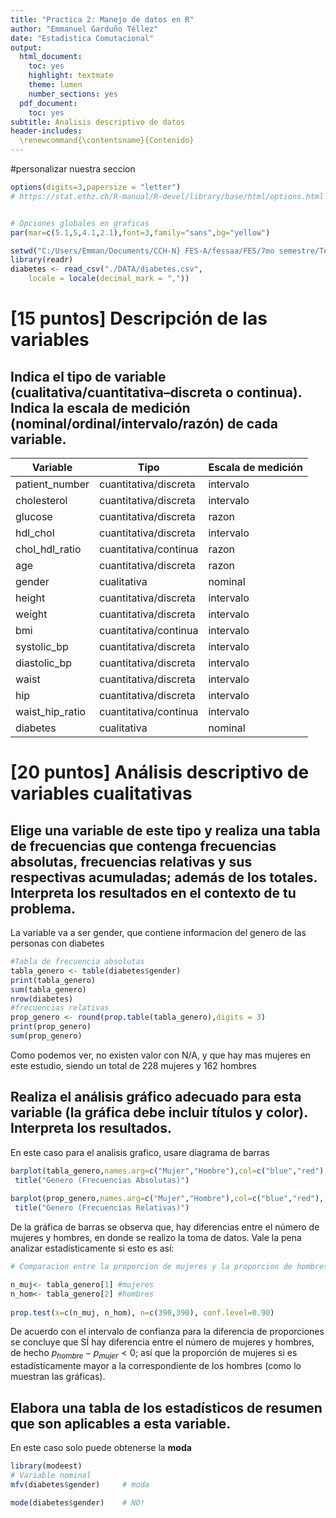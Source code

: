 ---
title: "Practica 2: Manejo de datos en R"
author: "Emmanuel Garduño Téllez"
date: "Estadistica Comutacional"
output: 
  html_document: 
    toc: yes
    highlight: textmate
    theme: lumen
    number_sections: yes
  pdf_document:
    toc: yes
subtitle: Analisis descriptivo de datos
header-includes:
  \renewcommand{\contentsname}{Contenido}
---

#personalizar nuestra seccion

```{r setup, include=TRUE}

options(digits=3,papersize = "letter")  
# https://stat.ethz.ch/R-manual/R-devel/library/base/html/options.html


# Opciones globales en graficas
par(mar=c(5.1,5,4.1,2.1),font=3,family="sans",bg="yellow")   

```
```{r}
setwd("C:/Users/Emman/Documents/CCH-N} FES-A/fessaa/FES/7mo semestre/Temas Selectos de Estadistica")
library(readr)
diabetes <- read_csv("./DATA/diabetes.csv", 
    locale = locale(decimal_mark = ","))
```


# [15 puntos] Descripción de las variables

## Indica el tipo de variable (cualitativa/cuantitativa–discreta o continua). Indica la escala de medición (nominal/ordinal/intervalo/razón) de cada variable.

Variable        | Tipo                   | Escala de medición
----------------|------------------------|--------------------
patient_number  | cuantitativa/discreta  | intervalo
cholesterol     | cuantitativa/discreta  | intervalo
glucose         | cuantitativa/discreta  | razon
hdl_chol        | cuantitativa/discreta  | intervalo
chol_hdl_ratio  | cuantitativa/continua  | razon
age             | cuantitativa/discreta  | razon
gender          | cualitativa            | nominal
height          | cuantitativa/discreta  | intervalo
weight          | cuantitativa/discreta  | intervalo
bmi             | cuantitativa/continua  | intervalo
systolic_bp     | cuantitativa/discreta  | intervalo
diastolic_bp    | cuantitativa/discreta  | intervalo
waist           | cuantitativa/discreta  | intervalo
hip             | cuantitativa/discreta  | intervalo
waist_hip_ratio | cuantitativa/continua  | intervalo
diabetes        | cualitativa            | nominal

# [20 puntos] Análisis descriptivo de variables cualitativas

## Elige una variable de este tipo y realiza una tabla de frecuencias que contenga frecuencias absolutas, frecuencias relativas y sus respectivas acumuladas; además de los totales. Interpreta los resultados en el contexto de tu problema.
La variable va a ser gender, que contiene informacion del genero de las personas con diabetes
```{r}
#Tabla de frecuencia absolutas
tabla_genero <- table(diabetes$gender) 
print(tabla_genero)
sum(tabla_genero)
nrow(diabetes)
#frecuencias relativas
prop_genero <- round(prop.table(tabla_genero),digits = 3)
print(prop_genero)
sum(prop_genero)
```
Como podemos ver, no existen valor con N/A, y que hay mas mujeres en este estudio, siendo un total de 228 mujeres y 162 hombres


## Realiza el análisis gráfico adecuado para esta variable (la gráfica debe incluir títulos y color). Interpreta los resultados.

En este caso para el analisis grafico, usare diagrama de barras
```{r}
barplot(tabla_genero,names.arg=c("Mujer","Hombre"),col=c("blue","red"), ylim=c(0,250))
 title("Genero (Frecuencias Absolutas)")
 
barplot(prop_genero,names.arg=c("Mujer","Hombre"),col=c("blue","red"),,ylim=c(0,0.6))
 title("Genero (Frecuencias Relativas)")
```

De la gráfica de barras se observa que, hay diferencias entre el número de mujeres y hombres, en donde se realizo la toma de datos. Vale la pena analizar estadísticamente si esto es así:

```{r}
# Comparacion entre la proporcion de mujeres y la proporcion de hombres.

n_muj<- tabla_genero[1] #mujeres
n_hom<- tabla_genero[2] #hombres
   
prop.test(x=c(n_muj, n_hom), n=c(390,390), conf.level=0.90)
```
De acuerdo con el intervalo de confianza para la diferencia de proporciones se concluye que SÍ hay diferencia entre el número de mujeres y hombres, de hecho $p_{hombre}-p_{mujer}<0$; así que la proporción de mujeres si es estadísticamente mayor a la correspondiente de los hombres (como lo muestran las gráficas).

## Elabora una tabla de los estadísticos de resumen que son aplicables a esta variable.
En este caso solo puede obtenerse la **moda**
```{r}
library(modeest)
# Variable nominal
mfv(diabetes$gender)     # moda

mode(diabetes$gender)    # NO!
```


























